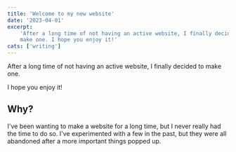 ```yaml
---
title: 'Welcome to my new website'
date: '2023-04-01'
excerpt:
    'After a long time of not having an active website, I finally decided to
    make one. I hope you enjoy it!'
cats: ['writing']
---
```


After a long time of not having an active website, I finally decided to make
one.

I hope you enjoy it!

## Why?

I've been wanting to make a website for a long time, but I never really had the
time to do so. I've experimented with a few in the past, but they were all
abandoned after a more important things popped up.
